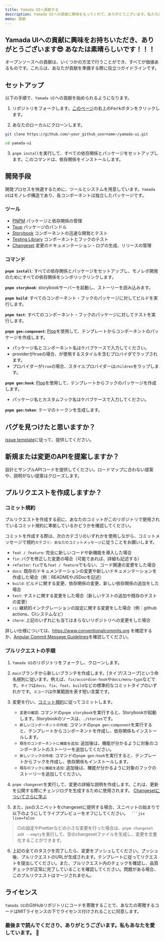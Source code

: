 ```yaml
---
title: Yamada UIへ貢献する
description: Yamada UIへの貢献に興味をもってくれて、ありがとうございます。私たちは、Yamada UIへの貢献が誰にとっても楽しく、教育的になることを望んでいます。
menu: 貢献
---
```


## Yamada UIへの貢献に興味をお持ちいただき、ありがとうございます😎 あなたは素晴らしいです！！！

オープンソースへの貢献は、いくつかの方法で行うことができ、すべてが価値あるものです。これらは、あなたが貢献を準備する際に役立つガイドラインです。

## セットアップ

以下の手順で、`Yamada UI`への貢献を始められるようになります。

1. リポジトリをフォークします。[このページ](https://github.com/hirotomoyamada/yamada-ui)の右上の<kbd>Fork</kbd>ボタンをクリックします。

2. あなたのローカルにクローンします。

```sh
git clone https://github.com/<your_github_username>/yamada-ui.git

cd yamada-ui
```

3. `pnpm install`を実行して、すべての依存関係とパッケージをセットアップします。このコマンドは、依存関係をインストールします。

## 開発手段

開発プロセスを快適するために、ツールとシステムを用意しています。`Yamada UI`はモノレポ構造であり、各コンポーネントは独立したパッケージです。

### ツール

- [PNPM](https://pnpm.io/) パッケージと依存関係の管理
- [Tsup](https://tsup.egoist.dev/) パッケージのバンドル
- [Storybook](https://storybook.js.org/) コンポーネントの迅速な開発とテスト
- [Testing Library](https://testing-library.com/) コンポーネントとフックのテスト
- [Changeset](https://github.com/atlassian/changesets) 変更のドキュメンテーション・ログの生成、リリースの管理

### コマンド

**`pnpm install`**: すべての依存関係とパッケージをセットアップし、モノレポ開発のためにすべての依存関係をシンボリックリンクします。

**`pnpm storybook`**: storybookサーバーを起動し、ストーリーを読み込みます。

**`pnpm build`**: すべてのコンポーネント・フックのパッケージに対してビルドを実行します。

**`pnpm test`**: すべてのコンポーネント・フックのパッケージに対してテストを実行します。

**`pnpm gen:component`**: [Plop](https://plopjs.com/)を使用して、テンプレートからコンポーネントのパッケージを作成します。

- パッケージ名とコンポーネント名はケバブケースで入力してください。
- providerがtrueの場合、が使用するスタイルを含むプロバイダでラップされます。
- プロバイダーが`true`の場合、スタイルプロバイダーは`children`をラップします。

**`pnpm gen:hook`**: [Plop](https://plopjs.com/)を使用して、テンプレートからフックのパッケージを作成します。

- パッケージ名とカスタムフック名はケバブケースで入力してください。

**`pnpm gen:token`**: テーマのトークンを生成します。

## バグを見つけたと思いますか？

[issue template](https://github.com/hirotomoyamada/yamada-ui/issues/new/choose)に従って、提供してください。

## 新規または変更のAPIを提案しますか？

設計とサンプルAPIコードを提供してください。ロードマップに合わない提案や、説明がない提案はクローズします。

## プルリクエストを作成しますか？

### コミット規約

プルリクエストを作成する前に、あなたのコミットがこのリポジトリで使用されているコミット規約に準拠しているかどうかを確認してください。

コミットを作成する際は、次のカテゴリのいずれかを使用しながら、コミットメッセージで規約`カテゴリ: あなたのコミットメッセージ`に従うことをお願いします。

- `feat / feature`: 完全に新しいコードや新機能を導入した場合
- `fix`: バグを修正した変更の場合（可能であれば、詳細も記述する）
- `refactor`: `fix`でも`feat / feature`でもない、コード関連の変更をした場合
- `docs`: 既存のドキュメンテーションの変更や新しいドキュメンテーションを作成した場合（例：READMEやJSDocを記述）
- `build`: ビルドに関する変更、依存関係の変更、新しい依存関係の追加をした場合
- `test`: テストに関する変更をした場合（新しいテストの追加や既存のテストの変更）
- `ci`: 継続的インテグレーションの設定に関する変更をした場合（例：github actions、CIシステムなど）
- `chore`: 上記のいずれにも当てはまらないリポジトリへの変更をした場合

詳しい仕様については、https://www.conventionalcommits.org を確認するか、[Angular Commit Message Guidelines](https://github.com/angular/angular/blob/22b96b9/CONTRIBUTING.md#-commit-message-guidelines)を確認してください。

### プルリクエストの手順

1. `Yamada UI`のリポジトリをフォークし、クローンします。

2. `main`ブランチから新しいブランチを作成します。[タイプ/スコープ]という命名規則に従います。例えば、`fix/accordion-hook`や`docs/menu-typo`などです。`タイプ`は`docs`、`fix`、`feat`、`build`などの標準的なコミットタイプのいずれかです。`スコープ`は作業範囲を表す短い言葉です。

3. 変更を行い、[コミット規約](https://github.com/hirotomoyamada/yamada-ui/blob/main/README.md#commit-convention)に従ってコミットします。

   - `変更の確認`: コマンドの`pnpm storybook`を実行すると、Storybookが起動します。Storybookのソースは、`./stories`です。
   - `新しいコンポーネントの作成`: コマンドの`pnpm gen:component`を実行すると、テンプレートからコンポーネントを作成し、依存関係もインストールします。
   - `既存のコンポーネントに機能を追加`: 追加後は、機能が分かるように対象のコンポーネントのストーリーを追加してください。
   - `新しいフックの作成`: コマンドの`pnpm gen:hook`を実行すると、テンプレートからフックを作成し、依存関係もインストールします。
   - `既存のフックに機能を追加`: 追加後は、機能が分かるように対象のフックのストーリーを追加してください。

4. `pnpm changeset`を実行して、変更の詳細な説明を作成します。これは、更新を公開する際にチェンジログを生成するために使用されます。
   [Changesetについてさらに学ぶ](https://github.com/atlassian/changesets/tree/master/packages/cli)

5. また、jsxのスニペットをchangesetに提供する場合、スニペットの始まりで以下のようにしてライブプレビューをオフにしてください。
   ` ```jsx live=false`

> CIの設定やPrettierなどの小さな変更を行った場合は、`pnpm changeset add --empty`を実行して、空のchangesetファイルを生成し、変更を文書化することができます。

6. 上記の全てのタスクを完了したら、変更をプッシュしてください。プッシュ後、プルリクエストのURLが生成されます。テンプレートに従ってリクエストを提出してください。また、プルリクエスト内のチェックを確認し、品質チェックが正常に完了していることを確認してください。問題がある場合、このプルリクエストはマージされません。

## ライセンス

`Yamada UI`のGitHubリポジトリにコードを寄贈することで、あなたの寄贈するコードはMITライセンスの下でライセンス付けされることに同意します。

### 最後まで読んでくださり、ありがとうございます。私もあなたを愛しています。 💖
